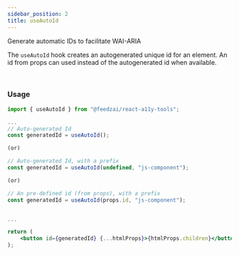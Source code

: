 ```yaml
---
sidebar_position: 2
title: useAutoId
---
```



<Subtitle>Generate automatic IDs to facilitate WAI-ARIA</Subtitle>

The `useAutoId` hook creates an autogenerated unique id for an element. An id from props can used instead of the autogenerated id when available.

<BrowserWindow>
	<DemoUseAutoId />
</BrowserWindow>
<br />

### Usage

```jsx
import { useAutoId } from "@feedzai/react-a11y-tools";

...
// Auto-generated Id
const generatedId = useAutoId();

(or)

// Auto-generated Id, with a prefix
const generatedId = useAutoId(undefined, "js-component");

(or)

// An pre-defined id (from props), with a prefix
const generatedId = useAutoId(props.id, "js-component");


...

return (
	<button id={generatedId} {...htmlProps}>{htmlProps.children}</button>
);
```
